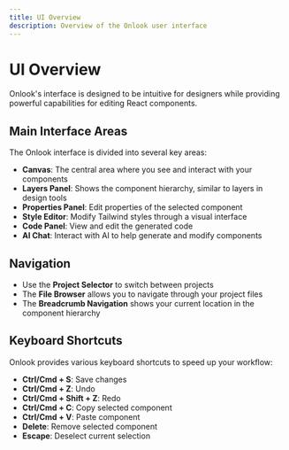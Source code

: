 ---
title: UI Overview
description: Overview of the Onlook user interface
---

# UI Overview

Onlook's interface is designed to be intuitive for designers while providing powerful capabilities for editing React components.

## Main Interface Areas

The Onlook interface is divided into several key areas:

- **Canvas**: The central area where you see and interact with your components
- **Layers Panel**: Shows the component hierarchy, similar to layers in design tools
- **Properties Panel**: Edit properties of the selected component
- **Style Editor**: Modify Tailwind styles through a visual interface
- **Code Panel**: View and edit the generated code
- **AI Chat**: Interact with AI to help generate and modify components

## Navigation

- Use the **Project Selector** to switch between projects
- The **File Browser** allows you to navigate through your project files
- The **Breadcrumb Navigation** shows your current location in the component hierarchy

## Keyboard Shortcuts

Onlook provides various keyboard shortcuts to speed up your workflow:

- **Ctrl/Cmd + S**: Save changes
- **Ctrl/Cmd + Z**: Undo
- **Ctrl/Cmd + Shift + Z**: Redo
- **Ctrl/Cmd + C**: Copy selected component
- **Ctrl/Cmd + V**: Paste component
- **Delete**: Remove selected component
- **Escape**: Deselect current selection
